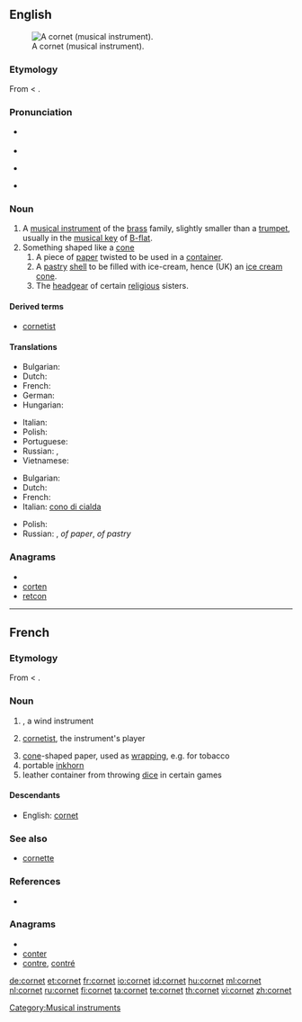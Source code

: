 {{wikipedia}}
==English==
[[Image:Cornet2.png|thumb|A cornet (musical instrument).]]

===Etymology===
From {{etyl|fr}} {{term|cornet|lang=fr}} < {{etyl|la}} {{term|cornu|cornū|horn|lang=la}}.

===Pronunciation===
* {{a|US}} {{IPA|/kɔɹˈnɛt/}}
* {{rhymes|ɛt}}
* {{a|UK}} {{IPA|/ˈkɔːnɪt/}}
* {{rhymes|ɔː(r)nɪt}}

===Noun===
{{en-noun}}

# A [[musical instrument]] of the [[brass]] family, slightly smaller than a [[trumpet]], usually in the [[musical key]] of [[B-flat]].
# Something shaped like a [[cone]]
## A piece of [[paper]] twisted to be used in a [[container]].
## A [[pastry]] [[shell]] to be filled with ice-cream, hence (UK) an [[ice cream cone]].
## The [[headgear]] of certain [[religious]] sisters.

====Derived terms====
* [[cornetist]]

====Translations====
{{trans-top|musical instrument}}
* Bulgarian: {{t|bg|корнет|m}}
* Dutch: {{t+|nl|kornet}}
* French: {{t+|fr|cornet|m}}
* German: {{t+|de|Kornett|n}}
* Hungarian: {{t+|hu|kornett}}
{{trans-mid}}
* Italian: {{t-|it|cornetta|f}}
* Polish: {{t+|pl|kornet|m}}
* Portuguese: {{t-|pt|corneta|f}}
* Russian: {{t|ru|корнет|m|tr=kornét}}, {{t|ru|корнет-а-пистон|m|tr=kornét-a-pistón}}
* Vietnamese: {{t|vi|kèn coonê|xs=Vietnamese}}
{{trans-bottom}}

{{trans-top|cone}}
* Bulgarian: {{t|bg|фунийка|f}}
* Dutch: {{t+|nl|kornet}}
* French: {{t+|fr|cornet|m}}
* Italian: [[cono di cialda]] {{m}}
{{trans-mid}}
* Polish: {{t+|pl|kornet|m}}
* Russian: {{t|ru|кулёк|m|tr=kul'ók}}, {{t|ru|фунтик|m|tr=fúntik}} ''of paper'', {{t+|ru|рожок|m|tr=rožók}} ''of pastry''
{{trans-bottom}}

===Anagrams===
* {{alphagram|cenort}}
* [[corten#English|corten]]
* [[retcon#English|retcon]]

[[Category:Musical instruments]]
----

==French==

===Etymology===
From {{term|corne||horn|lang=fr}} < {{etyl|la|fr}} {{term|cornu|cornū|lang=la}}.

===Noun===
{{fr-noun|m}}

# {{l|en|cornet}}, a wind instrument
# {{context|by metonymy}} [[cornetist]], the instrument's player
# [[cone]]-shaped paper, used as [[wrapping]], e.g. for tobacco
# portable [[inkhorn]]
# leather container from throwing [[dice]] in certain games

====Descendants====
* English: [[#English|cornet]]

===See also===
* [[cornette]]

===References===
* {{NPLarousse}}

===Anagrams===
* {{alphagram|cenort}}
* [[conter#French|conter]]
* [[contre#French|contre]], [[contré#French|contré]]

[[de:cornet]]
[[et:cornet]]
[[fr:cornet]]
[[io:cornet]]
[[id:cornet]]
[[hu:cornet]]
[[ml:cornet]]
[[nl:cornet]]
[[ru:cornet]]
[[fi:cornet]]
[[ta:cornet]]
[[te:cornet]]
[[th:cornet]]
[[vi:cornet]]
[[zh:cornet]]